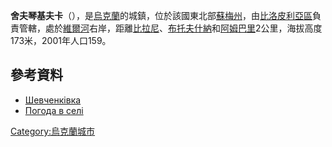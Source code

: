 {{coord|50|59|41|N|34|25|55|E|scale:100000_region:UA|display=title}}

'''舍夫琴基夫卡'''（{{lang-uk|Шевченківка}}），是[[烏克蘭|烏克蘭]]的城鎮，位於該國東北部[[蘇梅州|蘇梅州]]，由[[比洛皮利亞區|比洛皮利亞區]]負責管轄，處於[[維爾河_(謝伊姆河支流)|維爾河]]右岸，距離[[比拉尼|比拉尼]]、[[布托夫什納|布托夫什納]]和[[阿姆巴里|阿姆巴里]]2公里，海拔高度173米，2001年人口159。

==參考資料==
* [http://w1.c1.rada.gov.ua/pls/z7502/A005?rdat1=02.02.2010&rf7571=28580 Шевченківка]{{dead link|date=2018年4月 |bot=InternetArchiveBot |fix-attempted=yes }}
* [http://weather.in.ua/ua/symskaja/28766 Погода в селі ]

{{Ukraine-geo-stub}}
[[Category:烏克蘭城市|Category:烏克蘭城市]]